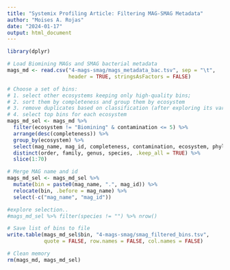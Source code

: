 ```yaml
---
title: "Systemix Profiling Article: Filtering MAG-SMAG Metadata"
author: "Moises A. Rojas"
date: "2024-01-17"
output: html_document
---
```


```r
library(dplyr)

# Load Biomining MAGs and SMAG bacterial metadata
mags_md <- read.csv("4-mags-smag/mags_metadata_bac.tsv", sep = "\t",
                    header = TRUE, stringsAsFactors = FALSE)

# Choose a set of bins:
# 1. select other ecosystems keeping only high-quality bins;
# 2. sort them by completeness and group them by ecosystem
# 3. remove duplicates based on classification (after exploring its variability)
# 4. select top bins for each ecosystem
mags_md_sel <- mags_md %>%
  filter(ecosystem != "Biomining" & contamination <= 5) %>%
  arrange(desc(completeness)) %>%
  group_by(ecosystem) %>%
  select(mag_name, mag_id, completeness, contamination, ecosystem, phylum, class, order, family, genus, species) %>%
  distinct(order, family, genus, species, .keep_all = TRUE) %>%
  slice(1:70)

# Merge MAG name and id
mags_md_sel <- mags_md_sel %>%
  mutate(bin = paste0(mag_name, ".", mag_id)) %>%
  relocate(bin, .before = mag_name) %>%
  select(-c("mag_name", "mag_id"))

#explore selection..
#mags_md_sel %>% filter(species != "") %>% nrow()

# Save list of bins to file
write.table(mags_md_sel$bin, "4-mags-smag/smag_filtered_bins.tsv",
            quote = FALSE, row.names = FALSE, col.names = FALSE)

# Clean memory
rm(mags_md, mags_md_sel)
```
